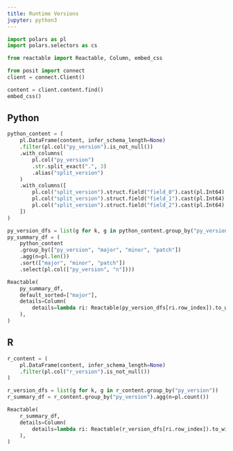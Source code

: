 ```yaml
---
title: Runtime Versions
jupyter: python3
---
```


```python
import polars as pl
import polars.selectors as cs

from reactable import Reactable, Column, embed_css

from posit import connect
client = connect.Client()

content = client.content.find()
embed_css()
```


## Python

```python
python_content = (
    pl.DataFrame(content, infer_schema_length=None)
    .filter(pl.col("py_version").is_not_null())
    .with_columns(
        pl.col("py_version")
        .str.split_exact(".", 3)
        .alias("split_version")
    )
    .with_columns([
        pl.col("split_version").struct.field("field_0").cast(pl.Int64).alias("major"),
        pl.col("split_version").struct.field("field_1").cast(pl.Int64).alias("minor"),
        pl.col("split_version").struct.field("field_2").cast(pl.Int64).alias("patch")
    ])
)

py_version_dfs = list(g for k, g in python_content.group_by("py_version"))
py_summary_df = (
    python_content
    .group_by(["py_version", "major", "minor", "patch"])
    .agg(n=pl.len())
    .sort(["major", "minor", "patch"])
    .select(pl.col(["py_version", "n"])))

Reactable(
    py_summary_df,
    default_sorted=["major"],
    details=Column(
        details=lambda ri: Reactable(py_version_dfs[ri.row_index]).to_widget(),
    ),
)
```

## R

```python
r_content = (
    pl.DataFrame(content, infer_schema_length=None)
    .filter(pl.col("r_version").is_not_null())
)

r_version_dfs = list(g for k, g in r_content.group_by("py_version"))
r_summary_df = r_content.group_by("py_version").agg(n=pl.count())

Reactable(
    r_summary_df,
    details=Column(
        details=lambda ri: Reactable(r_version_dfs[ri.row_index]).to_widget(),
    ),
)
```